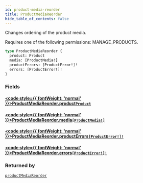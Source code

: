 ```yaml
---
id: product-media-reorder
title: ProductMediaReorder
hide_table_of_contents: false
---
```








Changes ordering of the product media. 

Requires one of the following permissions: MANAGE_PRODUCTS.

```graphql
type ProductMediaReorder {
  product: Product
  media: [ProductMedia!]
  productErrors: [ProductError!]!
  errors: [ProductError!]!
}
```


### Fields

#### [<code style={{ fontWeight: 'normal' }}>ProductMediaReorder.<b>product</b></code>](#)<Bullet />[`Product`](../../../developer/api-reference/objects/product) <Badge class="secondary" text="object"/>
> 
> 

#### [<code style={{ fontWeight: 'normal' }}>ProductMediaReorder.<b>media</b></code>](#)<Bullet />[`[ProductMedia!]`](../../../developer/api-reference/objects/product-media) <Badge class="secondary" text="list"/> <Badge class="secondary" text="object"/>
> 
> 

#### [<code style={{ fontWeight: 'normal' }}>ProductMediaReorder.<b>productErrors</b></code>](#)<Bullet />[`[ProductError!]!`](../../../developer/api-reference/objects/product-error) <Badge class="secondary" text="non-null"/> <Badge class="secondary" text="object"/>
> 
> 

#### [<code style={{ fontWeight: 'normal' }}>ProductMediaReorder.<b>errors</b></code>](#)<Bullet />[`[ProductError!]!`](../../../developer/api-reference/objects/product-error) <Badge class="secondary" text="non-null"/> <Badge class="secondary" text="object"/>
> 
> 



### Returned by

[`productMediaReorder`](../../../developer/api-reference/mutations/product-media-reorder)  <Badge class="secondary" text="mutation"/>



